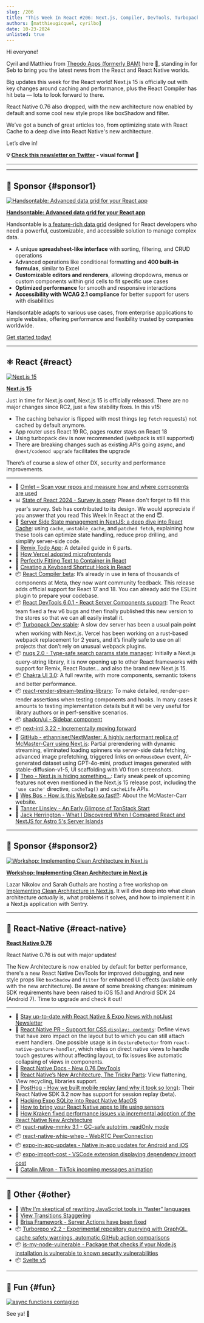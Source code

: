 ```yaml
---
slug: /206
title: "This Week In React #206: Next.js, Compiler, DevTools, Turbopack, nuqs, Chakra UI, Remix, shadcn/ui, Microfrontends, React Native, react-native-mmkv, NewArch, Svelte, Turborepo..."
authors: [matthieugicquel, cyrilbo]
date: 10-23-2024
unlisted: true
---
```


Hi everyone!

Cyril and Matthieu from [Theodo Apps (formerly BAM)](https://apps.theodo.com/en?utm_source=thisweekinreact) here 👋, standing in for Seb to bring you the latest news from the React and React Native worlds.

Big updates this week for the React world! Next.js 15 is officially out with key changes around caching and performance, plus the React Compiler has hit beta — lots to look forward to there.

React Native 0.76 also dropped, with the new architecture now enabled by default and some cool new style props like boxShadow and filter.

We’ve got a bunch of great articles too, from optimizing state with React Cache to a deep dive into React Native's new architecture.

Let’s dive in!

<!-- truncate -->

**💡 [Check this newsletter on Twitter](https://slo.im/thread) - visual format 🎨**

---


<Support />

---

## 💸 Sponsor {#sponsor1}

[![Handsontable: Advanced data grid for your React app](/emails/issues/206/handsontable.jpg)](https://handsontable.com/docs/react-data-grid/?utm_source=thisweekinreact&utm_medium=newsletter&utm_campaign=twirsep11)

**[Handsontable: Advanced data grid for your React app](https://handsontable.com/docs/react-data-grid/?utm_source=thisweekinreact&utm_medium=newsletter&utm_campaign=twirsep11)**

Handsontable is [a feature-rich data grid](https://handsontable.com/demo?utm_source=thisweekinreact&utm_medium=newsletter&utm_campaign=twirsep11) designed for React developers who need a powerful, customizable, and accessible solution to manage complex data.

- A unique **spreadsheet-like interface** with sorting, filtering, and CRUD operations
- Advanced operations like conditional formatting and **400 built-in formulas**, similar to Excel
- **Customizable editors and renderers**, allowing dropdowns, menus or custom components within grid cells to fit specific use cases
- **Optimized performance** for smooth and responsive interactions
- **Accessibility with WCAG 2.1 compliance** for better support for users with disabilities

Handsontable adapts to various use cases, from enterprise applications to simple websites, offering performance and flexibility trusted by companies worldwide.

[Get started today!](https://handsontable.com/docs/react-data-grid/?utm_source=thisweekinreact&utm_medium=newsletter&utm_campaign=twirsep11)

---

## ⚛️ React {#react}

[![Next.js 15](/emails/issues/206/nextjs-15.png)](https://nextjs.org/blog/next-15)

[**Next.js 15**](https://nextjs.org/blog/next-15)

Just in time for Next.js conf, Next.js 15 is officially released. There are no major changes since RC2, just a few stability fixes. In this v15:

- The caching behavior is flipped with most things (eg `fetch` requests) not cached by default anymore.
- App router uses React 19 RC, pages router stays on React 18
- Using turbopack dev is now recommended (webpack is still supported)
- There are breaking changes such as existing APIs going async, and `@next/codemod upgrade` facilitates the upgrade

There’s of course a slew of other DX, security and performance improvements.

---

- 💸 [Omlet – Scan your repos and measure how and where components are used](https://omlet.dev/?utm_campaign=partner_this-week-in-react_newsletter-quick-link-oct-2024)
- 📊 [State of React 2024 - Survey is open](https://survey.devographics.com/en-US/survey/state-of-react/2024?source=this_week_in_react): Please don't forget to fill this year's survey. Seb has contributed to its design. We would appreciate if you answer that you read This Week In React at the end 😇.
- 📜 [Server Side State management in NextJS: a deep dive into React Cache](https://www.yoseph.tech/posts/nextjs/server-side-state-management-in-nextjs-a-deep-dive-into-react-cache): using `cache`, `unstable_cache`, and `patched fetch`, explaining how these tools can optimize state handling, reduce prop drilling, and simplify server-side code.
- 📜 [Remix Todo App](https://www.udohjeremiah.com/blog/remix-todo-app-part-1-building-the-app-layout-and-structure): A detailed guide in 6 parts.
- 📜 [How Vercel adopted microfrontends](https://vercel.com/blog/how-vercel-adopted-microfrontends)
- 📜 [Perfectly Fitting Text to Container in React](https://sentry.engineering/blog/perfectly-fitting-text-to-container-in-react)
- 📜 [Creating a Keyboard Shortcut Hook in React](https://www.taniarascia.com/keyboard-shortcut-hook-react/)
- 📦 [React Compiler beta](https://react.dev/blog/2024/10/21/react-compiler-beta-release): It’s already in use in tens of thousands of components at Meta, they now want community feedback. This release adds official support for React 17 and 18. You can already add the ESLint plugin to prepare your codebase.
- 📦 [React DevTools 6.0.1 - React Server Components support](https://github.com/facebook/react/blob/main/packages/react-devtools/CHANGELOG.md#601): The React team fixed a few v6 bugs and then finally published this new version to the stores so that we can all easily install it.
- 📦 [Turbopack Dev stable](https://nextjs.org/blog/turbopack-for-development-stable): A slow dev server has been a usual pain point when working with Next.js. Vercel has been working on a rust-based webpack replacement for 2 years, and it’s finally safe to use on all projects that don’t rely on unusual webpack plugins.
- 📦 [nuqs 2.0 - Type-safe search params state manager](https://nuqs.47ng.com/blog/nuqs-2): Initially a Next.js query-string library, it is now opening up to other React frameworks with support for Remix, React Router... and also the brand new Next.js 15.
- 📦 [Chakra UI 3.0](https://www.chakra-ui.com/blog/00-announcing-v3): A full rewrite, with more components, semantic tokens and better performance.
- 📦 [react-render-stream-testing-library](https://github.com/testing-library/react-render-stream-testing-library): To make detailed, render-per-render assertions when testing components and hooks. In many cases it amounts to testing implementation details but it will be very useful for library authors or in perf-sensitive scenarios.
- 📦 [shadcn/ui - Sidebar component](https://ui.shadcn.com/docs/components/sidebar)
- 📦 [next-intl 3.22 - Incrementally moving forward](https://next-intl-docs.vercel.app/blog/next-intl-3-22)
- 🔗 [GitHub - ethanniser/NextMaster: A highly performant replica of McMaster-Carr using Next.js](https://github.com/ethanniser/NextMaster): Partial prerendering with dynamic streaming, eliminated loading spinners via server-side data fetching, advanced image prefetching, triggered links on `onMouseDown` event, AI-generated dataset using GPT-4o-mini, product images generated with stable-diffusion-v1-5, UI scaffolding with V0 from screenshots.
- 🎥 [Theo - Next.js is hiding something...](https://www.youtube.com/watch?v=g4g2YUtjh9g): Early sneak peek of upcoming features not even mentioned in the Next.js 15 release post, including the `'use cache'` directive, `cacheTag()` and `cacheLife` APIs.
- 🎥 [Wes Bos - How is this Website so fast!?](https://www.youtube.com/watch?v=-Ln-8QM8KhQ): About the McMaster-Carr website.
- 🎥 [Tanner Linsley - An Early Glimpse of TanStack Start](https://www.youtube.com/watch?v=AuHqwQsf64o)
- 🎥 [Jack Herrington - What I Discovered When I Compared React and NextJS for Astro 5's Server Islands](https://www.youtube.com/watch?v=rCkhCG7n8sA)

<SubscribeFormEmbed placement="middle" />

---

## 💸 Sponsor {#sponsor2}

[![Workshop: Implementing Clean Architecture in Next.js](/emails/issues/206/sentry.jpg)](https://sentry.io/resources/clean-architecture-nextjs/?utm_source=thisweekinreact&utm_medium=paid-community&utm_campaign=debuggability-fy25q3-cleanarchworkshop&utm_content=newsletter-lazar-rsvp)

**[Workshop: Implementing Clean Architecture in Next.js](https://sentry.io/resources/clean-architecture-nextjs/?utm_source=thisweekinreact&utm_medium=paid-community&utm_campaign=debuggability-fy25q3-cleanarchworkshop&utm_content=newsletter-lazar-rsvp)**

Lazar Nikolov and Sarah Guthals are hosting a free workshop on [Implementing Clean Architecture in Next.js](https://sentry.io/resources/clean-architecture-nextjs/?utm_source=thisweekinreact&utm_medium=paid-community&utm_campaign=debuggability-fy25q3-cleanarchworkshop&utm_content=newsletter-lazar-rsvp). It will dive deep into what clean architecture _actually_ is, what problems it solves, and how to implement it in a Next.js application with Sentry.

---

## 📱 React-Native {#react-native}

<Todo />

[**React Native 0.76**](https://reactnative.dev/blog)

React Native 0.76 is out with major updates!

The New Architecture is now enabled by default for better performance, there's a new React Native DevTools for improved debugging, and new style props like `boxShadow` and `filter` for enhanced UI effects (available only with the new architecture). Be aware of some breaking changes: minimum SDK requirements have been raised to iOS 15.1 and Android SDK 24 (Android 7). Time to upgrade and check it out!

---

- 💸 [Stay up-to-date with React Native & Expo News with notJust Newsletter](https://www.notjust.dev/newsletter?utm_source=twir&utm_medium=email&utm_campaign=newsletter)
- 👀 [React Native PR - Support for CSS `display: contents`](https://github.com/facebook/react-native/pull/46584): Define views that have zero impact on the layout but to which you can still attach event handlers. One possible usage is in `GestureDetector` from `react-native-gesture-handler`, which relies on direct native views to handle touch gestures without affecting layout, to fix issues like automatic collapsing of views in components.
- 📖 [React Native Docs - New 0.76 DevTools](https://reactnative.dev/docs/next/react-native-devtools)
- 📜 [React Native’s New Architecture, The Tricky Parts](https://blog.swmansion.com/react-natives-new-architecture-the-tricky-parts-1-2-bb0c16950f2d): View flattening, View recycling, libraries support.
- 📜 [PostHog - How we built mobile replay (and why it took so long)](https://posthog.com/blog/mobile-session-replay): Their React Native SDK 3.2 now has support for session replay (beta).
- 📜 [Hacking Expo SQLite into React Native MacOS](https://coolsoftware.dev/blog/hacking-expo-sqlite-into-react-native-macos/)
- 📜 [How to bring your React Native apps to life using sensors](https://expo.dev/blog/how-to-bring-your-react-native-apps-to-life-using-sensors)
- 📜 [How Kraken fixed performance issues via incremental adoption of the React Native New Architecture](https://blog.kraken.com/product/engineering/how-kraken-fixed-performance-issues-via-incremental-adoption-of-the-react-native-new-architecture)
- 📦 [react-native-mmkv 3.1 - GC-safe autotrim, readOnly mode](https://github.com/mrousavy/react-native-mmkv/releases/tag/v3.1.0)
- 📦 [react-native-whip-whep - WebRTC PeerConnection](https://blog.swmansion.com/introducing-react-native-whip-whep-ac9e5588d4da?source=rss----e003bf129483---4)
- 📦 [expo-in-app-updates - Native in-app updates for Android and iOS](https://github.com/SohelIslamImran/expo-in-app-updates)
- 📦 [expo-import-cost - VSCode extension displaying dependency import cost](https://github.com/SohelIslamImran/expo-import-cost)
- 🎥 [Catalin Miron - TikTok incoming messages animation](https://www.youtube.com/watch?v=dFUaYZ_AXcc)

---

## 🔀 Other {#other}

- 📜 [Why I’m skeptical of rewriting JavaScript tools in “faster” languages](https://nolanlawson.com/2024/10/20/why-im-skeptical-of-rewriting-javascript-tools-in-faster-languages/)
- 📜 [View Transitions Staggering](https://frontendmasters.com/blog/view-transitions-staggering/)
- 📜 [Brisa Framework - Server Actions have been fixed](https://brisa.build/blog/server-actions-have-been-fixed)
- 📦 [Turborepo v2.2 - Experimental repository querying with GraphQL, cache safety warnings, automatic GitHub action comparisons](https://turbo.build/blog/turbo-2-2-0)
- 📦 [is-my-node-vulnerable - Package that checks if your Node.js installation is vulnerable to known security vulnerabilities](https://github.com/RafaelGSS/is-my-node-vulnerable)
- 📦 [Svelte v5](https://svelte.dev/blog/svelte-5-release-candidate)

---

## 🤭 Fun {#fun}

[![async functions contagion](/emails/issues/206/meme.jpg)](https://x.com/sebastienlorber/status/1848743816162869640)

See ya! 👋
